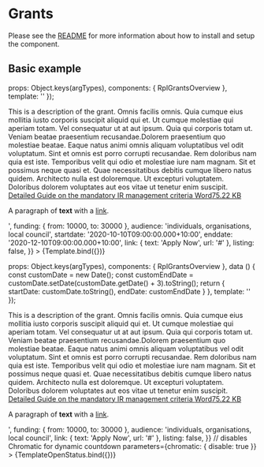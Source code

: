 
<Meta title="Organisms/Grants" />

# Grants
Please see the [README](https://github.com/dpc-sdp/ripple/blob/master/packages/components/Organisms/Grants/README.md) for more information about how to install and setup the component.

## Basic example

  props: Object.keys(argTypes),
  components: { RplGrantsOverview },
  template: '<rpl-grants-overview :title="title" :funding="funding" :audience="audience" :startdate="startdate" :enddate="enddate" :description="description" :link="link" :listing="listing" />'
});

<Canvas>
  <Story
    name="Default"
    args={{
      title: 'Program Overview',
      description: '<p>This is a description of the grant. Omnis facilis omnis. Quia cumque eius mollitia iusto corporis suscipit aliquid qui et. Ut cumque molestiae qui aperiam totam. Vel consequatur ut at aut ipsum. Quia qui corporis totam ut. Veniam beatae praesentium recusandae.Dolorem praesentium quo molestiae beatae. Eaque natus animi omnis aliquam voluptatibus vel odit voluptatum. Sint et omnis est porro corrupti recusandae. Rem doloribus nam quia est iste. Temporibus velit qui odio et molestiae iure nam magnam. Sit et possimus neque quasi et. Quae necessitatibus debitis cumque libero natus quidem. Architecto nulla est doloremque. Ut excepturi voluptatem. Doloribus dolorem voluptates aut eos vitae ut tenetur enim suscipit. <article class="embedded-entity embedded-entity--media embedded-entity--media--document"><article class="media media--type-document media--view-mode-embedded"><div class="field field--name-field-media-file field--type-file field--label-hidden field__item"><span class="file file--mime-application-vnd-openxmlformats-officedocument-wordprocessingml-document file--x-office-document"><a href="https://nginx-php-content-vic-develop.lagoon.vicsdp.amazee.io/sites/default/files/2018-10/Detailed%20Guide%20on%20the%20mandatory%20IR%20management%20criteria.docx" aria-label=" Detailed Guide on the mandatory IR management criteria  File type: Word. Size: 75.22 KB." class="x-office-document tide-external-link" target="_blank"><span class="file--title"> Detailed Guide on the mandatory IR management criteria </span><span class="file--type">Word</span><span class="file--size">75.22 KB</span></a></span></div></article></article> <p>A paragraph of <strong>text</strong> with a <a href="https://vic.gov.au">link</a>.</p>',
      funding: { from: 10000, to: 30000 },
      audience: 'individuals, organisations, local council',
      startdate: '2020-10-10T09:00:00.000+10:00',
      enddate: '2020-12-10T09:00:00.000+10:00',
      link: { text: 'Apply Now', url: '#' },
      listing: false,
    }}
  >
    {Template.bind({})}
  </Story>
</Canvas>

  props: Object.keys(argTypes),
  components: { RplGrantsOverview },
  data () {
    const customDate = new Date();
    const customEndDate = customDate.setDate(customDate.getDate() + 3).toString();
    return {
      startDate: customDate.toString(),
      endDate: customEndDate
    }
  },
  template: '<rpl-grants-overview :title="title" :funding="funding" :audience="audience" :startdate="startDate" :enddate="endDate" :description="description" :link="link" :listing="listing" />'
});

<Canvas>
  <Story
    name="Open - Countdown displayed"
    args={{
      title: 'Program Overview',
      description: '<p>This is a description of the grant. Omnis facilis omnis. Quia cumque eius mollitia iusto corporis suscipit aliquid qui et. Ut cumque molestiae qui aperiam totam. Vel consequatur ut at aut ipsum. Quia qui corporis totam ut. Veniam beatae praesentium recusandae.Dolorem praesentium quo molestiae beatae. Eaque natus animi omnis aliquam voluptatibus vel odit voluptatum. Sint et omnis est porro corrupti recusandae. Rem doloribus nam quia est iste. Temporibus velit qui odio et molestiae iure nam magnam. Sit et possimus neque quasi et. Quae necessitatibus debitis cumque libero natus quidem. Architecto nulla est doloremque. Ut excepturi voluptatem. Doloribus dolorem voluptates aut eos vitae ut tenetur enim suscipit. <article class="embedded-entity embedded-entity--media embedded-entity--media--document"><article class="media media--type-document media--view-mode-embedded"><div class="field field--name-field-media-file field--type-file field--label-hidden field__item"><span class="file file--mime-application-vnd-openxmlformats-officedocument-wordprocessingml-document file--x-office-document"><a href="https://nginx-php-content-vic-develop.lagoon.vicsdp.amazee.io/sites/default/files/2018-10/Detailed%20Guide%20on%20the%20mandatory%20IR%20management%20criteria.docx" aria-label=" Detailed Guide on the mandatory IR management criteria  File type: Word. Size: 75.22 KB." class="x-office-document tide-external-link" target="_blank"><span class="file--title"> Detailed Guide on the mandatory IR management criteria </span><span class="file--type">Word</span><span class="file--size">75.22 KB</span></a></span></div></article></article> <p>A paragraph of <strong>text</strong> with a <a href="https://vic.gov.au">link</a>.</p>',
      funding: { from: 10000, to: 30000 },
      audience: 'individuals, organisations, local council',
      link: { text: 'Apply Now', url: '#' },
      listing: false,
    }}
    // disables Chromatic for dynamic countdown
    parameters={chromatic: { disable: true }}
  >
    {TemplateOpenStatus.bind({})}
  </Story>
</Canvas>

<ArgsTable of={RplGrantsOverview} />
